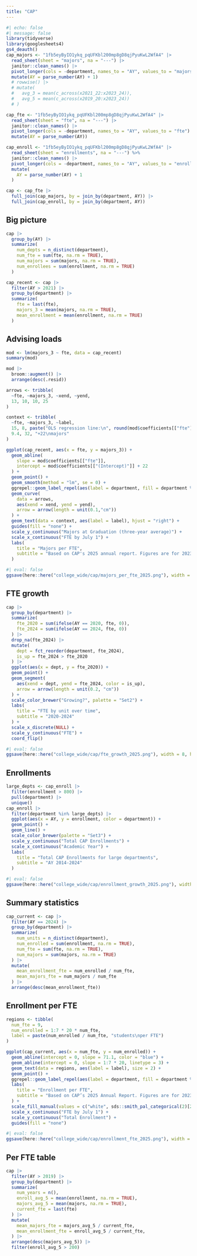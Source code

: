 ```yaml
---
title: "CAP"
---
```


```r
#| echo: false
#| message: false
library(tidyverse)
library(googlesheets4)
gs4_deauth()
cap_majors <- "1fb5eyByIO1ykq_pqUFKbl200mp8gD8qjPyuKwL2WfA4" |>
  read_sheet(sheet = "majors", na = "---") |>
  janitor::clean_names() |>
  pivot_longer(cols = -department, names_to = "AY", values_to = "majors") |>
  mutate(AY = parse_number(AY) + 1)
  # rowwise() |>
  # mutate(
  #   avg_3 = mean(c_across(x2021_22:x2023_24)),
  #   avg_5 = mean(c_across(x2019_20:x2023_24))
  # )

cap_fte <- "1fb5eyByIO1ykq_pqUFKbl200mp8gD8qjPyuKwL2WfA4" |>
  read_sheet(sheet = "fte", na = "---") |>
  janitor::clean_names() |>
  pivot_longer(cols = -department, names_to = "AY", values_to = "fte") |>
  mutate(AY = parse_number(AY))

cap_enroll <- "1fb5eyByIO1ykq_pqUFKbl200mp8gD8qjPyuKwL2WfA4" |>
  read_sheet(sheet = "enrollments", na = "---") %>%
  janitor::clean_names() |>
  pivot_longer(cols = -department, names_to = "AY", values_to = "enrollment") |>
  mutate(
    AY = parse_number(AY) + 1
  )

cap <- cap_fte |>
  full_join(cap_majors, by = join_by(department, AY)) |>
  full_join(cap_enroll, by = join_by(department, AY))
```


## Big picture

```r
cap |>
  group_by(AY) |>
  summarize(
    num_depts = n_distinct(department),
    num_fte = sum(fte, na.rm = TRUE),
    num_majors = sum(majors, na.rm = TRUE),
    num_enrollees = sum(enrollment, na.rm = TRUE)
  )
```

```r
cap_recent <- cap |>
  filter(AY > 2021) |>
  group_by(department) |>
  summarize(
    fte = last(fte),
    majors_3 = mean(majors, na.rm = TRUE),
    mean_enrollment = mean(enrollment, na.rm = TRUE)
  )
```


## Advising loads

```r
mod <- lm(majors_3 ~ fte, data = cap_recent)
summary(mod)
```

```r
mod |>
  broom::augment() |>
  arrange(desc(.resid))
```

```r
arrows <- tribble(
  ~fte, ~majors_3, ~xend, ~yend,
  13, 10, 10, 25
)

context <- tribble(
  ~fte, ~majors_3, ~label,
  15, 8, paste("OLS regression line:\n", round(mod$coefficients[["fte"]], 2), "majors per FTE"),
  9.4, 32, "+22\nmajors"
)

ggplot(cap_recent, aes(x = fte, y = majors_3)) +
  geom_abline(
    slope = mod$coefficients[["fte"]], 
    intercept = mod$coefficients[["(Intercept)"]] + 22
  ) + 
  geom_point() + 
  geom_smooth(method = "lm", se = 0) + 
  ggrepel::geom_label_repel(aes(label = department, fill = department %in% c("CSC", "SDS"))) + 
  geom_curve(
    data = arrows,
    aes(xend = xend, yend = yend), 
    arrow = arrow(length = unit(0.1,"cm"))
  ) + 
  geom_text(data = context, aes(label = label), hjust = "right") + 
  guides(fill = "none") + 
  scale_y_continuous("Majors at Graduation (three-year average)") + 
  scale_x_continuous("FTE by July 1") + 
  labs(
    title = "Majors per FTE", 
    subtitle = "Based on CAP's 2025 annual report. Figures are for 2023-2024."
  )
```

```r
#| eval: false
ggsave(here::here("college_wide/cap/majors_per_fte_2025.png"), width = 8, height = 6)
```

## FTE growth

```r
cap |>
  group_by(department) |>
  summarize(
    fte_2020 = sum(ifelse(AY == 2020, fte, 0)),
    fte_2024 = sum(ifelse(AY == 2024, fte, 0))
  ) |>
  drop_na(fte_2024) |>
  mutate(
    dept = fct_reorder(department, fte_2024),
    is_up = fte_2024 > fte_2020
  ) |>
  ggplot(aes(x = dept, y = fte_2020)) +
  geom_point() + 
  geom_segment(
    aes(xend = dept, yend = fte_2024, color = is_up), 
    arrow = arrow(length = unit(0.2, "cm"))
  ) +
  scale_color_brewer("Growing?", palette = "Set2") +
  labs(
    title = "FTE by unit over time",
    subtitle = "2020-2024"
  ) +
  scale_x_discrete(NULL) +
  scale_y_continuous("FTE") +
  coord_flip()
```

```r
#| eval: false
ggsave(here::here("college_wide/cap/fte_growth_2025.png"), width = 8, height = 6)
```

## Enrollments

```r
large_depts <- cap_enroll |>
  filter(enrollment > 800) |>
  pull(department) |>
  unique()
cap_enroll |>
  filter(department %in% large_depts) |>
  ggplot(aes(x = AY, y = enrollment, color = department)) +
  geom_point() +
  geom_line() +
  scale_color_brewer(palette = "Set3") + 
  scale_y_continuous("Total CAP Enrollments") +
  scale_x_continuous("Academic Year") +
  labs(
    title = "Total CAP Enrollments for large departments", 
    subtitle = "AY 2014-2024"
  )
```


```r
#| eval: false
ggsave(here::here("college_wide/cap/enrollment_growth_2025.png"), width = 8, height = 6)
```

## Summary statistics

```r
cap_current <- cap |>
  filter(AY == 2024) |>
  group_by(department) |>
  summarize(
    num_units = n_distinct(department),
    num_enrolled = sum(enrollment, na.rm = TRUE),
    num_fte = sum(fte, na.rm = TRUE),
    num_majors = sum(majors, na.rm = TRUE)
  ) |>
  mutate(
    mean_enrollment_fte = num_enrolled / num_fte,
    mean_majors_fte = num_majors / num_fte
  ) |>
  arrange(desc(mean_enrollment_fte))
```



## Enrollment per FTE

```r
regions <- tibble(
  num_fte = 9, 
  num_enrolled = 1:7 * 20 * num_fte,
  label = paste(num_enrolled / num_fte, "students\nper FTE")
)

ggplot(cap_current, aes(x = num_fte, y = num_enrolled)) +
  geom_abline(intercept = 0, slope = 71.1, color = "blue") + 
  geom_abline(intercept = 0, slope = 1:7 * 20, linetype = 3) +
  geom_text(data = regions, aes(label = label), size = 2) +
  geom_point() + 
  ggrepel::geom_label_repel(aes(label = department, fill = department %in% c("SDS", "CSC"))) +
  labs(
    title = "Enrollment per FTE",
    subtitle = "Based on CAP’s 2025 Annual Report. Figures are for 2023-2024."
  ) + 
  scale_fill_manual(values = c("white", sds::smith_pal_categorical(2)[2])) + 
  scale_x_continuous("FTE by July 1") + 
  scale_y_continuous("Total Enrollment") +
  guides(fill = "none")
```

```r
#| eval: false
ggsave(here::here("college_wide/cap/enrollment_fte_2025.png"), width = 8, height = 6)
```

## Per FTE table

```r
cap |>
  filter(AY > 2019) |>
  group_by(department) |>
  summarize(
    num_years = n(),
    enroll_avg_5 = mean(enrollment, na.rm = TRUE),
    majors_avg_5 = mean(majors, na.rm = TRUE),
    current_fte = last(fte)
  ) |>
  mutate(
    mean_majors_fte = majors_avg_5 / current_fte,
    mean_enrollment_fte = enroll_avg_5 / current_fte,
  ) |> 
  arrange(desc(majors_avg_5)) |>
  filter(enroll_avg_5 > 200)
```

